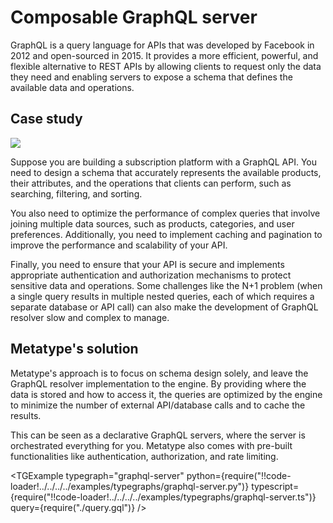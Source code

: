 
# Composable GraphQL server

GraphQL is a query language for APIs that was developed by Facebook in 2012 and open-sourced in 2015. It provides a more efficient, powerful, and flexible alternative to REST APIs by allowing clients to request only the data they need and enabling servers to expose a schema that defines the available data and operations.

## Case study

<div className="text-center md:float-right p-8">

![](image.drawio.svg)

</div>

Suppose you are building a subscription platform with a GraphQL API. You need to design a schema that accurately represents the available products, their attributes, and the operations that clients can perform, such as searching, filtering, and sorting.

You also need to optimize the performance of complex queries that involve joining multiple data sources, such as products, categories, and user preferences. Additionally, you need to implement caching and pagination to improve the performance and scalability of your API.

Finally, you need to ensure that your API is secure and implements appropriate authentication and authorization mechanisms to protect sensitive data and operations. Some challenges like the N+1 problem (when a single query results in multiple nested queries, each of which requires a separate database or API call) can also make the development of GraphQL resolver slow and complex to manage.

## Metatype's solution

Metatype's approach is to focus on schema design solely, and leave the GraphQL resolver implementation to the engine. By providing where the data is stored and how to access it, the queries are optimized by the engine to minimize the number of external API/database calls and to cache the results.

This can be seen as a declarative GraphQL servers, where the server is orchestrated everything for you. Metatype also comes with pre-built functionalities like authentication, authorization, and rate limiting.

<TGExample
  typegraph="graphql-server"
  python={require("!!code-loader!../../../../examples/typegraphs/graphql-server.py")}
  typescript={require("!!code-loader!../../../../examples/typegraphs/graphql-server.ts")}
  query={require("./query.gql")}
/>
